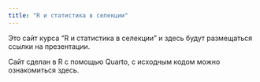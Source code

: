 ```yaml
---
title: "R и статистика в селекции"
---
```


Это сайт курса "R и статистика в селекции" и здесь будут размещаться ссылки на презентации.

Сайт сделан в R с помощью Quarto, с исходным кодом можно ознакомиться здесь.
